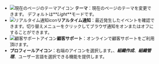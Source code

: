 - ![現在のページのテーマアイコン](/img/ico-theme.svg) **テーマ**：現在のページのテーマを変更できます。 デフォルトは**_Light_**モードです。
- ![リアルタイム通知icon](/img/ico-noti.svg)**リアルタイム通知**：最近発生したイベントを確認できます。切り替えメニューをクリックしてブラウザ通知をオンまたはオフにすることができます。
- ![顧客サポートアイコン](/img/ico-help.svg)**顧客サポート**：オンラインで顧客サポートをご利用頂けます。
- **プロフィールアイコン**：右端のアイコンを選択します。<Cmdname sid="MNU07360" className="uitext" />、**_組織作成_**、**_組織管理_**、ユーザー言語を選択できる機能を提供します。

